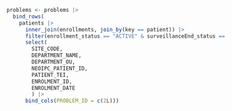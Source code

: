 ```r

problems <- problems |>
  bind_rows(
    patients |>
      inner_join(enrollments, join_by(key == patient)) |>
      filter(enrollment_status == "ACTIVE" & surveillanceEnd_status == "COMPLETED") |>
      select(
        SITE_CODE,
        DEPARTMENT_NAME,
        DEPARTMENT_OU,
        NEOIPC_PATIENT_ID,
        PATIENT_TEI,
        ENROLMENT_ID,
        ENROLMENT_DATE
        ) |>
      bind_cols(PROBLEM_ID = c(2L)))
```
